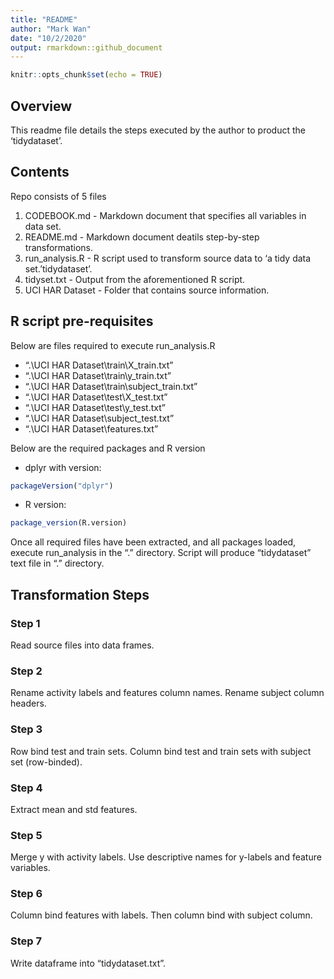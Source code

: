 ```yaml
---
title: "README"
author: "Mark Wan"
date: "10/2/2020"
output: rmarkdown::github_document
---
```


```r
knitr::opts_chunk$set(echo = TRUE)

```

## **Overview**

This readme file details the steps executed by the author to product the 'tidydataset'.

## **Contents**

Repo consists of 5 files

1. CODEBOOK.md - Markdown document that specifies all variables in data set.
2. README.md - Markdown document deatils step-by-step transformations.
3. run_analysis.R - R script used to transform source data to 'a tidy data set.'tidydataset'.
4. tidyset.txt - Output from the aforementioned R script.
5. UCI HAR Dataset - Folder that contains source information.


## **R script pre-requisites**

Below are files required to execute run_analysis.R

* ".\\UCI HAR Dataset\\train\\X_train.txt"
* ".\\UCI HAR Dataset\\train\\y_train.txt"
* ".\\UCI HAR Dataset\\train\\subject_train.txt"
* ".\\UCI HAR Dataset\\test\\X_test.txt"
* ".\\UCI HAR Dataset\\test\\y_test.txt"
* ".\\UCI HAR Dataset\test\\subject_test.txt"
* ".\\UCI HAR Dataset\\features.txt"

Below are the required packages and R version

* dplyr with version:
```r
packageVersion("dplyr")
```

* R version:
```r
package_version(R.version)
```

Once all required files have been extracted, and all packages loaded, execute run_analysis in the "." directory. Script will produce "tidydataset" text file in "." directory. 

## **Transformation Steps**

### Step 1
Read source files into data frames.

### Step 2
Rename activity labels and features column names. Rename subject column headers.

### Step 3  
Row bind test and train sets. Column bind test and train sets with subject set (row-binded).

### Step 4
Extract mean and std features.

### Step 5
Merge y with activity labels. Use descriptive names for y-labels and feature variables.

### Step 6
Column bind features with labels. Then column bind with subject column.

### Step 7
Write dataframe into "tidydataset.txt".

